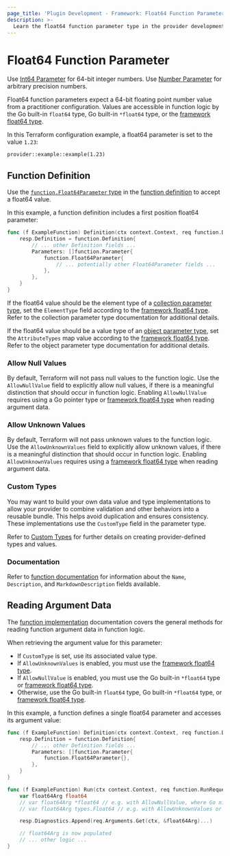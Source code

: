 ```yaml
---
page_title: 'Plugin Development - Framework: Float64 Function Parameter'
description: >-
  Learn the float64 function parameter type in the provider development framework.
---
```


# Float64 Function Parameter

<Tip>

Use [Int64 Parameter](/terraform/plugin/framework/functions/parameters/int64) for 64-bit integer numbers. Use [Number Parameter](/terraform/plugin/framework/functions/parameters/number) for arbitrary precision numbers.

</Tip>

Float64 function parameters expect a 64-bit floating point number value from a practitioner configuration. Values are accessible in function logic by the Go built-in `float64` type, Go built-in `*float64` type, or the [framework float64 type](/terraform/plugin/framework/handling-data/types/float64).

In this Terraform configuration example, a float64 parameter is set to the value `1.23`:

```hcl
provider::example::example(1.23)
```

## Function Definition

Use the [`function.Float64Parameter` type](https://pkg.go.dev/github.com/hashicorp/terraform-plugin-framework/function#Float64Parameter) in the [function definition](/terraform/plugin/framework/functions/implementation#definition-method) to accept a float64 value.

In this example, a function definition includes a first position float64 parameter:

```go
func (f ExampleFunction) Definition(ctx context.Context, req function.DefinitionRequest, resp *function.DefinitionResponse) {
    resp.Definition = function.Definition{
        // ... other Definition fields ...
        Parameters: []function.Parameter{
            function.Float64Parameter{
                // ... potentially other Float64Parameter fields ...
            },
        },
    }
}
```

If the float64 value should be the element type of a [collection parameter type](/terraform/plugin/framework/functions/parameters#collection-parameter-types), set the `ElementType` field according to the [framework float64 type](/terraform/plugin/framework/handling-data/types/float64). Refer to the collection parameter type documentation for additional details.

If the float64 value should be a value type of an [object parameter type](/terraform/plugin/framework/functions/parameters#object-parameter-type), set the `AttributeTypes` map value according to the [framework float64 type](/terraform/plugin/framework/handling-data/types/float64). Refer to the object parameter type documentation for additional details.

### Allow Null Values

By default, Terraform will not pass null values to the function logic. Use the `AllowNullValue` field to explicitly allow null values, if there is a meaningful distinction that should occur in function logic. Enabling `AllowNullValue` requires using a Go pointer type or [framework float64 type](/terraform/plugin/framework/handling-data/types/float64) when reading argument data.

### Allow Unknown Values

By default, Terraform will not pass unknown values to the function logic. Use the `AllowUnknownValues` field to explicitly allow unknown values, if there is a meaningful distinction that should occur in function logic. Enabling `AllowUnknownValues` requires using a [framework float64 type](/terraform/plugin/framework/handling-data/types/float64) when reading argument data.

### Custom Types

You may want to build your own data value and type implementations to allow your provider to combine validation and other behaviors into a reusable bundle. This helps avoid duplication and ensures consistency. These implementations use the `CustomType` field in the parameter type.

Refer to [Custom Types](/terraform/plugin/framework/handling-data/types/custom) for further details on creating provider-defined types and values.

### Documentation

Refer to [function documentation](/terraform/plugin/framework/functions/documentation) for information about the `Name`, `Description`, and `MarkdownDescription` fields available.

## Reading Argument Data

The [function implementation](/terraform/plugin/framework/functions/implementation) documentation covers the general methods for reading function argument data in function logic.

When retrieving the argument value for this parameter:

* If `CustomType` is set, use its associated value type.
* If `AllowUnknownValues` is enabled, you must use the [framework float64 type](/terraform/plugin/framework/handling-data/types/float64).
* If `AllowNullValue` is enabled, you must use the Go built-in `*float64` type or [framework float64 type](/terraform/plugin/framework/handling-data/types/float64).
* Otherwise, use the Go built-in `float64` type, Go built-in `*float64` type, or [framework float64 type](/terraform/plugin/framework/handling-data/types/float64).

In this example, a function defines a single float64 parameter and accesses its argument value:

```go
func (f ExampleFunction) Definition(ctx context.Context, req function.DefinitionRequest, resp *function.DefinitionResponse) {
    resp.Definition = function.Definition{
        // ... other Definition fields ...
        Parameters: []function.Parameter{
            function.Float64Parameter{},
        },
    }
}

func (f ExampleFunction) Run(ctx context.Context, req function.RunRequest, resp *function.RunResponse) {
    var float64Arg float64
    // var float64Arg *float64 // e.g. with AllowNullValue, where Go nil equals Terraform null
    // var float64Arg types.Float64 // e.g. with AllowUnknownValues or AllowNullValue

    resp.Diagnostics.Append(req.Arguments.Get(ctx, &float64Arg)...)

    // float64Arg is now populated
    // ... other logic ...
}
```
